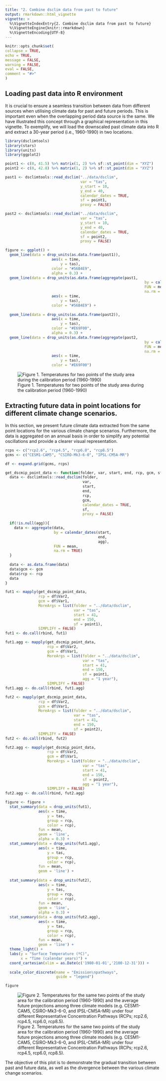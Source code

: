 ```yaml
---
title: "2. Combine dsclim data from past to future"
output: rmarkdown::html_vignette
vignette: >
  %\VignetteIndexEntry{2. Combine dsclim data from past to future}
  %\VignetteEngine{knitr::rmarkdown}
  %\VignetteEncoding{UTF-8}
---
```

  
```r
knitr::opts_chunk$set(
collapse = TRUE,
echo = TRUE,
message = FALSE,
warning = FALSE,
eval = FALSE,
comment = "#>"
)
```

## Loading past data into R environment

It is crucial to ensure a seamless transition between data from different sources when utilising climate data for past and future periods. This is important even when the overlapping period data source is the same. We have illustrated this concept through a graphical representation in this vignette. To exemplify, we will load the downscaled past climate data into R and extract a 30-year period (i.e., 1960-1990) in two locations.

```r
library(dsclimtools)
library(stars)
library(units)
library(ggplot2)

point1 <- c(0, 41.5) %>% matrix(1, 2) %>% sf::st_point(dim = "XYZ")
point2 <- c(0, 42.8) %>% matrix(1, 2) %>% sf::st_point(dim = "XYZ")

past1 <- dsclimtools::read_dsclim("../data/dsclim", 
                                  var = "tas", 
                                  y_start = 10, 
                                  y_end = 40, 
                                  calendar_dates = TRUE, 
                                  sf = point1, 
                                  proxy = FALSE)

past2 <- dsclimtools::read_dsclim("../data/dsclim", 
                                  var = "tas", 
                                  y_start = 10, 
                                  y_end = 40, 
                                  calendar_dates = TRUE, 
                                  sf = point2, 
                                  proxy = FALSE)

figure <- ggplot() +
  geom_line(data = drop_units(as.data.frame(past1)), 
                     aes(x = time, 
                         y = tas), 
                     color = "#56B4E9", 
                     alpha = 0.3) + 
  geom_line(data = drop_units(as.data.frame(aggregate(past1, 
                                                               by = calendar_dates(10, 41, "1 year"), 
                                                               FUN = mean, 
                                                               na.rm = TRUE))), 
                     aes(x = time, 
                         y = tas), 
                     color = "#56B4E9") + 
  
  geom_line(data = drop_units(as.data.frame(past2)), 
                     aes(x = time, 
                         y = tas), 
                     color = "#E69F00", 
                     alpha = 0.3) + 
  geom_line(data = drop_units(as.data.frame(aggregate(past2, 
                                                               by = calendar_dates(10, 41, "1 year"), 
                                                               FUN = mean, 
                                                               na.rm = TRUE))), 
                     aes(x = time, 
                         y = tas), 
                     color = "#E69F00")
```

![Figure 1. Temperatures for two points of the study area during the calibration period (1960-1990)](figures/a2/a2_fig_past.png)

## Extracting future data in point locations for different climate change scenarios.

In this section, we present future climate data extracted from the same point locations for the various climate change scenarios. Furthermore, the data is aggregated on an annual basis in order to simplify any potential oscillations and provide a clearer visual representation.

```r

rcps <- c("rcp2.6", "rcp4.5", "rcp6.0", "rcp8.5")
gcms <- c("CESM1-CAM5", "CSIRO-Mk3-6-0", "IPSL-CM5A-MR")

df <- expand.grid(gcms, rcps)

get_dscmip_point_data <- function(folder, var, start, end, rcp, gcm, sf, agg = NULL){
  data <- dsclimtools::read_dsclim(folder, 
                                   var, 
                                   start, 
                                   end, 
                                   rcp, 
                                   gcm, 
                                   calendar_dates = TRUE, 
                                   sf, 
                                   proxy = FALSE)
  
  if(!is.null(agg)){
    data <- aggregate(data, 
                      by = calendar_dates(start, 
                                          end, 
                                          agg), 
                      FUN = mean, 
                      na.rm = TRUE)
  } 
  
  data <- as.data.frame(data)
  data$gcm <- gcm
  data$rcp <- rcp
  data
} 

fut1 <- mapply(get_dscmip_point_data, 
               rcp = df$Var2, 
               gcm = df$Var1, 
               MoreArgs = list(folder = "../data/dsclim", 
                               var = "tas", 
                               start = 41, 
                               end = 150, 
                               sf = point1), 
               SIMPLIFY = FALSE)
fut1 <- do.call(rbind, fut1)

fut1.agg <- mapply(get_dscmip_point_data, 
                   rcp = df$Var2, 
                   gcm = df$Var1, 
                   MoreArgs = list(folder = "../data/dsclim", 
                                   var = "tas",
                                   start = 41, 
                                   end = 150, 
                                   sf = point1, 
                                   agg = "1 year"), 
                   SIMPLIFY = FALSE)
fut1.agg <- do.call(rbind, fut1.agg)

fut2 <- mapply(get_dscmip_point_data, 
               rcp = df$Var2, 
               gcm = df$Var1, 
               MoreArgs = list(folder = "../data/dsclim", 
                               var = "tas", 
                               start = 41, 
                               end = 150, 
                               sf = point2), 
               SIMPLIFY = FALSE)
fut2 <- do.call(rbind, fut2)

fut2.agg <- mapply(get_dscmip_point_data, 
                   rcp = df$Var2, 
                   gcm = df$Var1, 
                   MoreArgs = list(folder = "../data/dsclim", 
                                   var = "tas", 
                                   start = 41, 
                                   end = 150, 
                                   sf = point2, 
                                   agg = "1 year"),
                   SIMPLIFY = FALSE)
fut2.agg <- do.call(rbind, fut2.agg)

figure <- figure + 
  stat_summary(data = drop_units(fut1), 
               aes(x = time, 
                   y = tas, 
                   group = rcp, 
                   color = rcp), 
               fun = mean, 
               geom = 'line', 
               alpha = 0.3) +
  stat_summary(data = drop_units(fut1.agg), 
               aes(x = time, 
                   y = tas, 
                   group = rcp, 
                   color = rcp), 
               fun = mean, 
               geom = 'line') +
  
  stat_summary(data = drop_units(fut2), 
               aes(x = time, 
                   y = tas, 
                   group = rcp, 
                   color = rcp),
               fun = mean, 
               geom = 'line', 
               alpha = 0.3) +
  stat_summary(data = drop_units(fut2.agg), 
               aes(x = time, 
                   y = tas, 
                   group = rcp, 
                   color = rcp),
               fun = mean, 
               geom = 'line') +
  theme_light() +
  labs(y = "Surface Temperature (ºC)",
       x = "Time (calendar years)") +
  coord_cartesian(xlim = as.Date(c('1980-01-01','2100-12-31'))) +
  
  scale_color_discrete(name = "Emission\npathways",
                       guide = "legend")

figure
```

![Figure 2. Temperatures for the same two points of the study area for the calibration period (1960-1990) and the average future projections among three climate models (e.g. CESM1-CAM5, CSIRO-Mk3-6-0, and IPSL-CM5A-MR) under four different Representative Concentration Pathways (RCPs; rcp2.6, rcp4.5, rcp6.0, rcp8.5).](figures/a2/a2_fig_beautified.png)

The objective of this plot is to demonstrate the gradual transition between past and future data, as well as the divergence between the various climate change scenarios.

